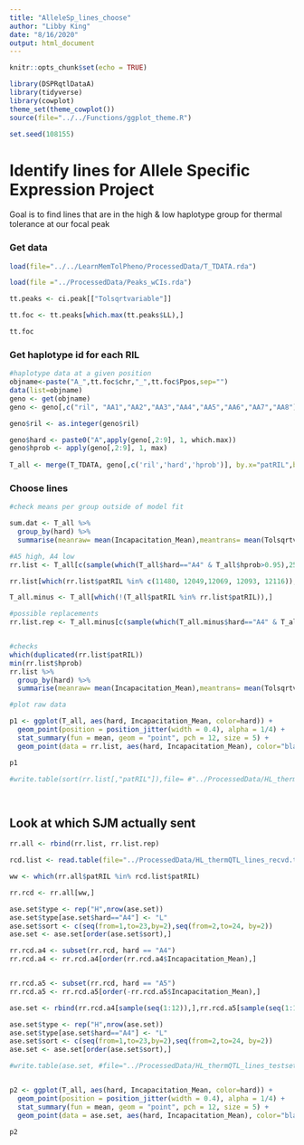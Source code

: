 ```yaml
---
title: "AlleleSp_lines_choose"
author: "Libby King"
date: "8/16/2020"
output: html_document
---
```


```r

knitr::opts_chunk$set(echo = TRUE)

library(DSPRqtlDataA)
library(tidyverse)
library(cowplot)
theme_set(theme_cowplot())
source(file="../../Functions/ggplot_theme.R")

set.seed(108155)


```

# Identify lines for Allele Specific Expression Project

Goal is to find lines that are in the high & low haplotype group for thermal tolerance at our focal peak

### Get data

```r

load(file="../../LearnMemTolPheno/ProcessedData/T_TDATA.rda")

load(file ="../ProcessedData/Peaks_wCIs.rda")

tt.peaks <- ci.peak[["Tolsqrtvariable"]]

tt.foc <- tt.peaks[which.max(tt.peaks$LL),]

tt.foc

```

### Get haplotype id for each RIL

```r

#haplotype data at a given position
objname<-paste("A_",tt.foc$chr,"_",tt.foc$Ppos,sep="")
data(list=objname)
geno <- get(objname)
geno <- geno[,c("ril", "AA1","AA2","AA3","AA4","AA5","AA6","AA7","AA8")]

geno$ril <- as.integer(geno$ril)

geno$hard <- paste0("A",apply(geno[,2:9], 1, which.max))
geno$hprob <- apply(geno[,2:9], 1, max)
  
T_all <- merge(T_TDATA, geno[,c('ril','hard','hprob')], by.x="patRIL",by.y='ril')

```

### Choose lines

```r

#check means per group outside of model fit

sum.dat <- T_all %>% 
  group_by(hard) %>%
  summarise(meanraw= mean(Incapacitation_Mean),meantrans= mean(Tolsqrtvariable))

#A5 high, A4 low
rr.list <- T_all[c(sample(which(T_all$hard=="A4" & T_all$hprob>0.95),25, replace=FALSE), sample(which(T_all$hard=="A5" & T_all$hprob>0.95),25, replace=FALSE)),]

rr.list[which(rr.list$patRIL %in% c(11480, 12049,12069, 12093, 12116)),]

T_all.minus <- T_all[which(!(T_all$patRIL %in% rr.list$patRIL)),]

#possible replacements
rr.list.rep <- T_all.minus[c(sample(which(T_all.minus$hard=="A4" & T_all.minus$hprob>0.95),10, replace=FALSE), sample(which(T_all.minus$hard=="A5" & T_all.minus$hprob>0.95),10, replace=FALSE)),]


#checks
which(duplicated(rr.list$patRIL))
min(rr.list$hprob)
rr.list %>% 
  group_by(hard) %>%
  summarise(meanraw= mean(Incapacitation_Mean),meantrans= mean(Tolsqrtvariable))

#plot raw data

p1 <- ggplot(T_all, aes(hard, Incapacitation_Mean, color=hard)) +
  geom_point(position = position_jitter(width = 0.4), alpha = 1/4) +
  stat_summary(fun = mean, geom = "point", pch = 12, size = 5) +
  geom_point(data = rr.list, aes(hard, Incapacitation_Mean), color="black",position = position_jitter(width = 0.4), alpha = 1/2)

p1

#write.table(sort(rr.list[,"patRIL"]),file= #"../ProcessedData/HL_thermQTL_lines.txt", row.names=FALSE)




```


## Look at which SJM actually sent

```r

rr.all <- rbind(rr.list, rr.list.rep)

rcd.list <- read.table(file="../ProcessedData/HL_thermQTL_lines_recvd.txt", header=TRUE)

ww <- which(rr.all$patRIL %in% rcd.list$patRIL)

rr.rcd <- rr.all[ww,]

ase.set$type <- rep("H",nrow(ase.set))
ase.set$type[ase.set$hard=="A4"] <- "L"
ase.set$sort <- c(seq(from=1,to=23,by=2),seq(from=2,to=24, by=2))
ase.set <- ase.set[order(ase.set$sort),]

rr.rcd.a4 <- subset(rr.rcd, hard == "A4")
rr.rcd.a4 <- rr.rcd.a4[order(rr.rcd.a4$Incapacitation_Mean),]


rr.rcd.a5 <- subset(rr.rcd, hard == "A5")
rr.rcd.a5 <- rr.rcd.a5[order(-rr.rcd.a5$Incapacitation_Mean),]

ase.set <- rbind(rr.rcd.a4[sample(seq(1:12)),],rr.rcd.a5[sample(seq(1:12)),])

ase.set$type <- rep("H",nrow(ase.set))
ase.set$type[ase.set$hard=="A4"] <- "L"
ase.set$sort <- c(seq(from=1,to=23,by=2),seq(from=2,to=24, by=2))
ase.set <- ase.set[order(ase.set$sort),]

#write.table(ase.set, #file="../ProcessedData/HL_thermQTL_lines_testset.txt", sep="\t", #row.names=FALSE)


p2 <- ggplot(T_all, aes(hard, Incapacitation_Mean, color=hard)) +
  geom_point(position = position_jitter(width = 0.4), alpha = 1/4) +
  stat_summary(fun = mean, geom = "point", pch = 12, size = 5) +
  geom_point(data = ase.set, aes(hard, Incapacitation_Mean), color="black",position = position_jitter(width = 0.4), alpha = 1/2)

p2





```
